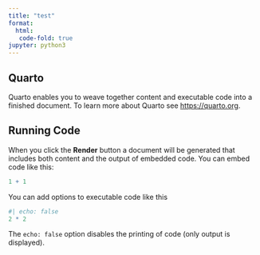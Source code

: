 ```yaml
---
title: "test"
format: 
  html:
   code-fold: true
jupyter: python3
---
```


## Quarto

Quarto enables you to weave together content and executable code into a finished document. 
To learn more about Quarto see <https://quarto.org>.

## Running Code

When you click the **Render** button a document will be generated that includes both content and the output of embedded code. 
You can embed code like this:

```r
1 + 1
```

You can add options to executable code like this 

```r
#| echo: false
2 * 2
```

The `echo: false` option disables the printing of code (only output is displayed).
